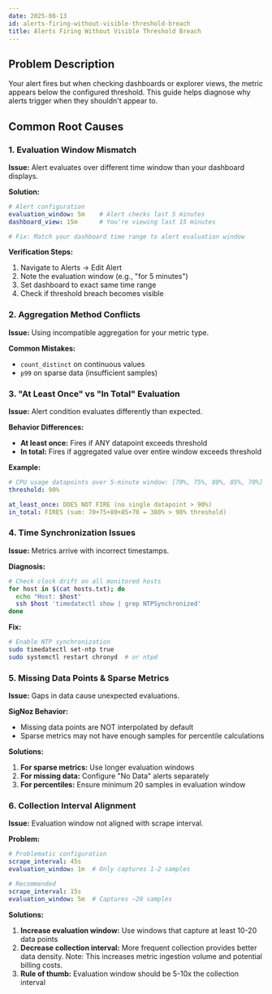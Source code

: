 ```yaml
---
date: 2025-08-13
id: alerts-firing-without-visible-threshold-breach
title: Alerts Firing Without Visible Threshold Breach
---
```


## Problem Description
Your alert fires but when checking dashboards or explorer views, the metric appears below the configured threshold. This guide helps diagnose why alerts trigger when they shouldn't appear to.

## Common Root Causes

### 1. Evaluation Window Mismatch

**Issue:** Alert evaluates over different time window than your dashboard displays.

**Solution:**
```yaml
# Alert configuration
evaluation_window: 5m    # Alert checks last 5 minutes
dashboard_view: 15m      # You're viewing last 15 minutes

# Fix: Match your dashboard time range to alert evaluation window
```

**Verification Steps:**
1. Navigate to Alerts → Edit Alert
2. Note the evaluation window (e.g., "for 5 minutes")
3. Set dashboard to exact same time range
4. Check if threshold breach becomes visible

### 2. Aggregation Method Conflicts

**Issue:** Using incompatible aggregation for your metric type.

**Common Mistakes:**
- `count_distinct` on continuous values
- `p99` on sparse data (insufficient samples)

### 3. "At Least Once" vs "In Total" Evaluation

**Issue:** Alert condition evaluates differently than expected.

**Behavior Differences:**
- **At least once:** Fires if ANY datapoint exceeds threshold
- **In total:** Fires if aggregated value over entire window exceeds threshold

**Example:**
```yaml
# CPU usage datapoints over 5-minute window: [70%, 75%, 80%, 85%, 70%]
threshold: 90%

at_least_once: DOES NOT FIRE (no single datapoint > 90%)
in_total: FIRES (sum: 70+75+80+85+70 = 380% > 90% threshold)
```

### 4. Time Synchronization Issues

**Issue:** Metrics arrive with incorrect timestamps.

**Diagnosis:**
```bash
# Check clock drift on all monitored hosts
for host in $(cat hosts.txt); do
  echo "Host: $host"
  ssh $host 'timedatectl show | grep NTPSynchronized'
done
```

**Fix:**
```bash
# Enable NTP synchronization
sudo timedatectl set-ntp true
sudo systemctl restart chronyd  # or ntpd
```

### 5. Missing Data Points & Sparse Metrics

**Issue:** Gaps in data cause unexpected evaluations.

**SigNoz Behavior:**
- Missing data points are NOT interpolated by default
- Sparse metrics may not have enough samples for percentile calculations

**Solutions:**
1. **For sparse metrics:** Use longer evaluation windows
2. **For missing data:** Configure "No Data" alerts separately
3. **For percentiles:** Ensure minimum 20 samples in evaluation window

### 6. Collection Interval Alignment

**Issue:** Evaluation window not aligned with scrape interval.

**Problem:**
```yaml
# Problematic configuration
scrape_interval: 45s
evaluation_window: 1m  # Only captures 1-2 samples

# Recommended
scrape_interval: 15s
evaluation_window: 5m  # Captures ~20 samples
```

**Solutions:**
1. **Increase evaluation window:** Use windows that capture at least 10-20 data points
2. **Decrease collection interval:** More frequent collection provides better data density. Note: This increases metric ingestion volume and potential billing costs.
3. **Rule of thumb:** Evaluation window should be 5-10x the collection interval
